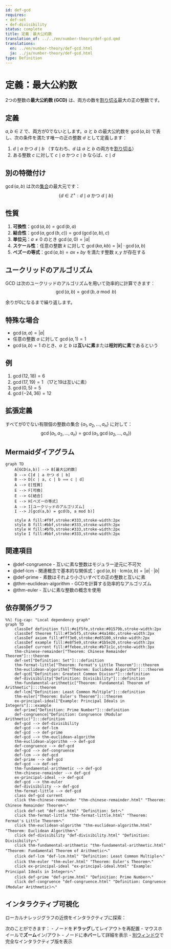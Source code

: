 ```yaml
---
id: def-gcd
requires:
- def-set
- def-divisibility
status: complete
title: 定義：最大公約数
translation_of: ../../en/number-theory/def-gcd.qmd
translations:
  en: ../en/number-theory/def-gcd.html
  ja: ../ja/number-theory/def-gcd.html
type: Definition
---
```


# 定義：最大公約数 {#def-gcd}

2つの整数の**最大公約数 (GCD)** は、両方の数を[割り切る](def-divisibility.qmd)最大の正の整数です。

## 定義

$a, b \in \mathbb{Z}$ で、両方が0でないとします。$a$ と $b$ の最大公約数を $\gcd(a, b)$ で表し、次の条件を満たす唯一の正の整数 $d$ として定義します：

1. $d \mid a$ かつ $d \mid b$ （すなわち、$d$ は $a$ と $b$ の両方を[割り切る](def-divisibility.qmd)）
2. ある整数 $c$ に対して $c \mid a$ かつ $c \mid b$ ならば、$c \mid d$

## 別の特徴付け

$\gcd(a, b)$ は次の[集合](../logic-set-theory/def-set.qmd)の最大元です：
$$\{d \in \mathbb{Z}^+ : d \mid a \text{ かつ } d \mid b\}$$

## 性質

1. **可換性**：$\gcd(a, b) = \gcd(b, a)$
2. **結合性**：$\gcd(a, \gcd(b, c)) = \gcd(\gcd(a, b), c)$
3. **単位元**：$a \neq 0$ のとき $\gcd(a, 0) = |a|$
4. **スケール性**：任意の整数 $k$ に対して $\gcd(ka, kb) = |k| \cdot \gcd(a, b)$
5. **ベズーの等式**：$\gcd(a, b) = ax + by$ を満たす整数 $x, y$ が存在する

## ユークリッドのアルゴリズム

GCD は次のユークリッドのアルゴリズムを用いて効率的に計算できます：
$$\gcd(a, b) = \gcd(b, a \bmod b)$$

余りが0になるまで繰り返します。

## 特殊な場合

- $\gcd(a, a) = |a|$
- 任意の整数 $a$ に対して $\gcd(a, 1) = 1$
- $\gcd(a, b) = 1$ のとき、$a$ と $b$ は**互いに素**または**相対的に素**であるという

## 例

1. $\gcd(12, 18) = 6$
2. $\gcd(17, 19) = 1$ （17と19は互いに素）
3. $\gcd(0, 5) = 5$
4. $\gcd(−24, 36) = 12$

## 拡張定義

すべてが0でない有限個の整数の集合 $\{a_1, a_2, \ldots, a_n\}$ に対して：
$$\gcd(a_1, a_2, \ldots, a_n) = \gcd(a_1, \gcd(a_2, \ldots, a_n))$$

## Mermaidダイアグラム

```mermaid
graph TD
    A[GCD(a,b)] --> B[最大公約数]
    B --> C[d | a かつ d | b]
    B --> D[c | a, c | b ⟹ c | d]
    A --> E[性質]
    E --> F[可換]
    E --> G[結合]
    E --> H[ベズーの等式]
    A --> I[ユークリッドのアルゴリズム]
    I --> J[gcd(a,b) = gcd(b, a mod b)]

    style A fill:#f9f,stroke:#333,stroke-width:2px
    style B fill:#bbf,stroke:#333,stroke-width:2px
    style H fill:#bfb,stroke:#333,stroke-width:2px
    style I fill:#bbf,stroke:#333,stroke-width:2px
```

## 関連項目

- @def-congruence - 互いに素な整数はモジュラー逆元に不可欠
- @def-lcm - 関連概念で基本的な関係式：$\gcd(a,b) \cdot \text{lcm}(a,b) = |a| \cdot |b|$
- @def-prime - 素数はそれより小さいすべての正の整数と互いに素
- @thm-euclidean-algorithm - GCDを計算する効率的なアルゴリズム
- @thm-euler - 互いに素な整数の概念を使用

## 依存関係グラフ

```mermaid
%%| fig-cap: "Local dependency graph"
graph TD
    classDef definition fill:#e1f5fe,stroke:#01579b,stroke-width:2px
    classDef theorem fill:#f3e5f5,stroke:#4a148c,stroke-width:2px
    classDef axiom fill:#fff3e0,stroke:#e65100,stroke-width:2px
    classDef example fill:#e8f5e9,stroke:#1b5e20,stroke-width:2px
    classDef current fill:#ffebee,stroke:#b71c1c,stroke-width:3px
    thm-chinese-remainder["Theorem: Chinese Remainder Theorem"]:::theorem
    def-set["Definition: Set"]:::definition
    thm-fermat-little["Theorem: Fermat's Little Theorem"]:::theorem
    thm-euclidean-algorithm["Theorem: Euclidean Algorithm"]:::theorem
    def-gcd["Definition: Greatest Common Divisor"]:::definition
    def-divisibility["Definition: Divisibility"]:::definition
    thm-fundamental-arithmetic["Theorem: Fundamental Theorem of Arithmetic"]:::theorem
    def-lcm["Definition: Least Common Multiple"]:::definition
    thm-euler["Theorem: Euler's Theorem"]:::theorem
    ex-principal-ideal["Example: Principal Ideals in Integers"]:::example
    def-prime["Definition: Prime Number"]:::definition
    def-congruence["Definition: Congruence (Modular Arithmetic)"]:::definition
    def-gcd --> def-divisibility
    def-gcd --> def-lcm
    def-gcd --> def-prime
    def-gcd --> thm-euclidean-algorithm
    thm-euclidean-algorithm --> def-gcd
    def-congruence --> def-gcd
    def-gcd --> def-congruence
    def-lcm --> def-gcd
    def-prime --> def-gcd
    def-gcd --> def-set
    thm-fundamental-arithmetic --> def-gcd
    thm-chinese-remainder --> def-gcd
    ex-principal-ideal --> def-gcd
    def-gcd --> thm-euler
    def-divisibility --> def-gcd
    thm-fermat-little --> def-gcd
    class def-gcd current
    click thm-chinese-remainder "thm-chinese-remainder.html" "Theorem: Chinese Remainder Theoremへ"
    click def-set "def-set.html" "Definition: Setへ"
    click thm-fermat-little "thm-fermat-little.html" "Theorem: Fermat's Little Theoremへ"
    click thm-euclidean-algorithm "thm-euclidean-algorithm.html" "Theorem: Euclidean Algorithmへ"
    click def-divisibility "def-divisibility.html" "Definition: Divisibilityへ"
    click thm-fundamental-arithmetic "thm-fundamental-arithmetic.html" "Theorem: Fundamental Theorem of Arithmeticへ"
    click def-lcm "def-lcm.html" "Definition: Least Common Multipleへ"
    click thm-euler "thm-euler.html" "Theorem: Euler's Theoremへ"
    click ex-principal-ideal "ex-principal-ideal.html" "Example: Principal Ideals in Integersへ"
    click def-prime "def-prime.html" "Definition: Prime Numberへ"
    click def-congruence "def-congruence.html" "Definition: Congruence (Modular Arithmetic)へ"
```

## インタラクティブ可視化

ローカルナレッジグラフの近傍をインタラクティブに探索：

::: {.graph-viz data-id="def-gcd" data-width="700" data-height="500"}
:::

次のことができます：
- ノードを**ドラッグ**してレイアウトを再配置
- マウスホイールで**ズーム**イン/アウト
- ノードに**ホバー**して詳細を表示
- [別ウィンドウ](../../output/interactive/def-gcd.html){target="_blank"}で完全なインタラクティブ版を表示
